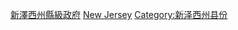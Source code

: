 {{Commons category|Counties in New Jersey}}

[[Category:新澤西州縣級政府|]]
[[Category:美國縣城|New Jersey]]
[[Category:新泽西州县份|Category:新泽西州县份]]